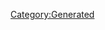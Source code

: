 {{Database/Costume/CostumeInfo
 |ID=174
 |DivaId=9
 |PrismCostumeId=14
 |Enabled=2
 |SkillId=24
 |EODICFLJAKO=False
 |AGBPBDODKBK=1
 |HMCOGDICFNB=1
 |LevelMax=4
 |HGBJODBCJDA=4
 |EGLDFPILJLG=0
 |GLEEPAFMPLO=True
 |IIELLEPEEFH=4330
}}
[[Category:Generated]]

